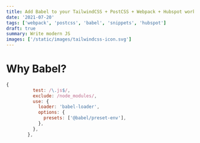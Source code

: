 ```yaml
---
title: Add Babel to your TailwindCSS + PostCSS + Webpack + Hubspot workflow (part three)
date: '2021-07-20'
tags: ['webpack', 'postcss', 'babel', 'snippets', 'hubspot']
draft: true
summary: Write modern JS
images: ['/static/images/tailwindcss-icon.svg']
---
```


# Why Babel?

```js
{
          test: /\.js$/,
          exclude: /node_modules/,
          use: {
            loader: 'babel-loader',
            options: {
              presets: ['@babel/preset-env'],
            },
          },
        },
```
